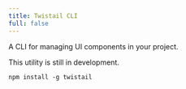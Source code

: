 ```yaml
---
title: Twistail CLI
full: false
---
```


A CLI for managing UI components in your project.

<Callout type='warn' title='Attention'>
  This utility is still in development.
</Callout>

```package-install
npm install -g twistail
```
